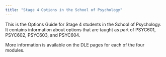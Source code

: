 ```yaml
---
title: "Stage 4 Options in the School of Psychology"
---
```


This is the Options Guide for Stage 4 students in the School of Psychology. It contains information about options that are taught as part of PSYC601, PSYC602, PSYC603, and PSYC604.

More information is available on the DLE pages for each of the four modules.
